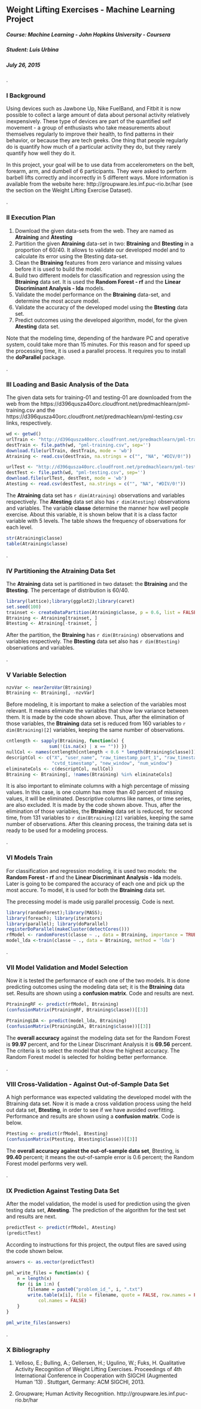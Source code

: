 ## **Weight Lifting Exercises - Machine Learning Project**
##### Course: Machine Learning - John Hopkins University - Coursera
##### Student: Luis Urbina
##### July 26, 2015

.

### **I Background**
Using devices such as Jawbone Up, Nike FuelBand, and Fitbit it is now possible to collect a large amount of data about personal activity relatively inexpensively. These type of devices are part of the quantified self movement - a group of enthusiasts who take measurements about themselves regularly to improve their health, to find patterns in their behavior, or because they are tech geeks. One thing that people regularly do is quantify how much of a particular activity they do, but they rarely quantify how well they do it. 

In this project, your goal will be to use data from accelerometers on the belt, forearm, arm, and dumbell of 6 participants. They were asked to perform barbell lifts correctly and incorrectly in 5 different ways. More information is available from the website here: http://groupware.les.inf.puc-rio.br/har (see the section on the Weight Lifting Exercise Dataset). 

.

### **II    Execution Plan**
1)	Download the given data-sets from the web. They are named as **Atraining** and **Atesting**
2)	Partition the given **Atraining** data-set in two: **Btraining** and **Btesting** in a proportion of 60/40. It allows to validate our developed model and to calculate its error using the Btesting data-set. 
3)	Clean the **Btraining** features from zero variance and missing values before it is used to build the model.  
4)	Build two different models for classification and regression using the **Btraining** data set. It is used the **Random Forest - rf** and the **Linear Discriminant Analysis - lda** models.
5)	Validate the model performance on the **Btraining** data-set, and determine the most accure model.
6)	Validate the accuracy of the developed model using the **Btesting** data set.  
7)	Predict outcomes using the developed algorithm, model, for the given **Atesting** data set.

Note that the modeling time, depending of the hardware PC and operative system, could take more than 15 minutes. For this reason and for speed up the processing time, it is used a parallel process. It requires you to install the **doParallel** package. 

.

### **III    Loading and Basic Analysis of the Data**

The given data sets for training-01 and testing-01 are downloaded from the web from the https://d396qusza40orc.cloudfront.net/predmachlearn/pml-training.csv  and the  https://d396qusza40orc.cloudfront.net/predmachlearn/pml-testing.csv links, respectively. 

```r
wd <- getwd()
urlTrain <- "http://d396qusza40orc.cloudfront.net/predmachlearn/pml-training.csv"
destTrain <- file.path(wd, "pml-training.csv", sep='') 
download.file(urlTrain, destTrain, mode = 'wb')
Atraining <- read.csv(destTrain, na.strings = c("", "NA", "#DIV/0!"))
```

```r
urlTest <- "http://d396qusza40orc.cloudfront.net/predmachlearn/pml-testing.csv"
destTest <- file.path(wd, "pml-testing.csv", sep='') 
download.file(urlTest, destTest, mode = 'wb')
Atesting <- read.csv(destTest, na.strings = c("", "NA", "#DIV/0!"))
```

The **Atraining** data set has `r dim(Atraining)` observations and variables respectively. The **Atesting** data set also has `r dim(Atesting)` observations and variables. The variable **classe** determine the manner how well people exercise. About this variable, it is shown below that it is a class factor variable with 5 levels. The table shows the frequency of observations for each level.   

```r
str(Atraining$classe)
table(Atraining$classe)
```

.

### **IV Partitioning the Atraining Data Set**

The **Atraining** data set is partitioned in two dataset: the **Btraining** and the **Btesting**. The percentage of distribution is 60/40.  

```r
library(lattice);library(ggplot2);library(caret)
set.seed(100)
trainset <- createDataPartition(Atraining$classe, p = 0.6, list = FALSE)
Btraining <- Atraining[trainset, ]
Btesting <- Atraining[-trainset, ]
```

After the partition, the **Btraining** has `r dim(Btraining)` observations and variables respectively. The **Btesting** data set also has `r dim(Btesting)` observations and variables.

.

### **V     Variable Selection**

```r
nzvVar <- nearZeroVar(Btraining)
Btraining <- Btraining[, -nzvVar]
```

Before modeling, it is important to make a selection of the variables most relevant. It means eliminate the variables that show low variance between them. It is made by the code shown above. Thus, after the elimination of those variables, the **Btraining** data set is reduced from 160 variables to `r dim(Btraining)[2]` variables, keeping the same number of observations. 

```r
cntlength <- sapply(Btraining, function(x) {
                sum(!(is.na(x) | x == "")) })
nullCol <- names(cntlength[cntlength < 0.6 * length(Btraining$classe)])
descriptCol <- c("X", "user_name", "raw_timestamp_part_1", "raw_timestamp_part_2", 
                 "cvtd_timestamp", "new_window", "num_window")
eliminateCols <- c(descriptCol, nullCol)
Btraining <- Btraining[, !names(Btraining) %in% eliminateCols]
```

It is also important to eliminate columns with a high percentage of missing values. In this case, is one column has more than 40 percent of missing values, it will be eliminated. Descriptive columns like names, or time series, are also excluded. It is made by the code shown above. Thus, after the elimination of those variables, the **Btraining** data set is reduced, for second time, from 131 variables to `r dim(Btraining)[2]` variables, keeping the same number of observations. After this cleaning process, the training data set is ready to be used for a modeling process.

.

### **VI  Models Train**

For classification and regression modeling, it is used two models: the **Random Forest - rf** and the **Linear Discriminant Analysis - lda** models. Later is going to be compared the accuracy of each one and pick up the most accure. To model, it is used for both the **Btraining** data set. 

The precessing model is made usig parallel processig. Code is next.  

```r
library(randomForest);library(MASS);
library(foreach); library(iterators)
library(parallel); library(doParallel)
registerDoParallel(makeCluster(detectCores()))
rfModel <- randomForest(classe ~ ., data = Btraining, importance = TRUE, ntrees = 10)
model_lda <-train(classe ~ ., data = Btraining, method = 'lda')
```

.

### **VII   Model Validation and Model Selection**

Now it is tested the performance of each one of the two models. It is done predicting outcomes using the modeling data set; it is the **Btraining** data set. Results are shown using a **confusion matrix**. Code and results are next.

```r
PtrainingRF <- predict(rfModel, Btraining)
(confusionMatrix(PtrainingRF, Btraining$classe))[[3]]

PtrainingLDA <- predict(model_lda, Btraining)
(confusionMatrix(PtrainingLDA, Btraining$classe))[[3]]
```

The **overall accuracy** against the modeling data set for the Random Forest is **99.97** percent, and for the Linear Discrimant Analysis it is **69.56** percent. The criteria is to select the model that show the highest accuracy. The Random Forest model is selected for holding better performance.  

.

### **VIII    Cross-Validation - Against Out-of-Sample Data Set**

A high performance was expected validating the developed model with the Btraining data set. Now it is made a cross validation process using the held out data set, **Btesting**, in order to see if we have avoided overfitting. Performance and results are shown using a **confusion matrix**. Code is below.

```r
Ptesting <- predict(rfModel, Btesting)
(confusionMatrix(Ptesting, Btesting$classe))[[3]]
```

The **overall accuracy against the out-of-sample data set**, Btesting, is **99.40** percent; it means the out-of-sample error is 0.6 percent; the Random Forest model performs very well.  

.

### **IX    Prediction Against Testing Data Set**
After the model validation, the model is used for prediction using the given testing data set, **Atesting**.  The prediction of the algorithm for the test set and results are next. 

```r
predictTest <- predict(rfModel, Atesting)
(predictTest)
```

According to instructions for this project, the output files are saved using the code shown below.

```r
answers <- as.vector(predictTest)

pml_write_files = function(x) {
    n = length(x)
    for (i in 1:n) {
        filename = paste0("problem_id_", i, ".txt")
        write.table(x[i], file = filename, quote = FALSE, row.names = FALSE, 
            col.names = FALSE)
    }
}

pml_write_files(answers)
```

.

### **X    Bibliography**
1) Velloso, E.; Bulling, A.; Gellersen, H.; Ugulino, W.; Fuks, H. Qualitative Activity Recognition of Weight Lifting Exercises. Proceedings of 4th International Conference in Cooperation with SIGCHI (Augmented Human '13) . Stuttgart, Germany: ACM SIGCHI, 2013.

2) Groupware; Human Activity Recognition. http://groupware.les.inf.puc-rio.br/har
